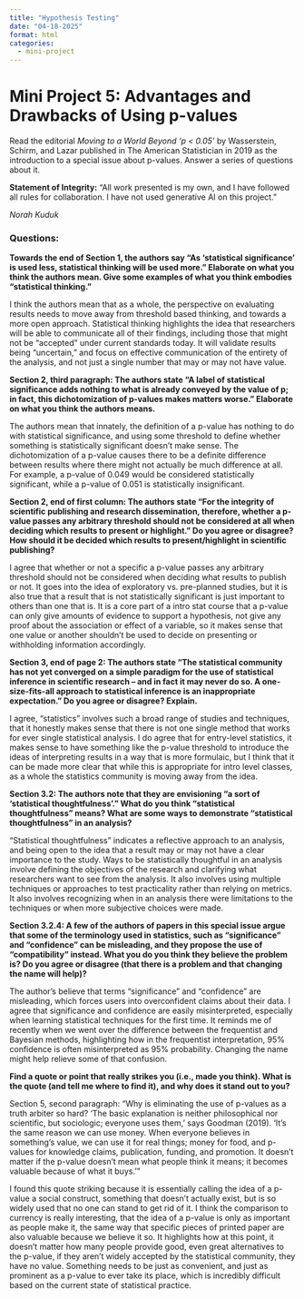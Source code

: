 ```yaml
---
title: "Hypothesis Testing"
date: "04-18-2025"
format: html
categories:
  - mini-project
---
```


# Mini Project 5: Advantages and Drawbacks of Using p-values

Read the editorial *Moving to a World Beyond ‘p < 0.05’* by Wasserstein, Schirm, and Lazar published in The American Statistician in 2019 as the introduction to a special issue about p-values. Answer a series of questions about it. 

**Statement of Integrity:** “All work presented is my own, and I have followed all rules for collaboration. I have not used generative AI on this project.”

*Norah Kuduk*

### Questions:

**Towards the end of Section 1, the authors say “As ‘statistical significance’ is used less, statistical thinking will be used more.” Elaborate on what you think the authors mean. Give some examples of what you think embodies “statistical thinking.”**

I think the authors mean that as a whole, the perspective on evaluating results needs to move away from threshold based thinking, and towards a more open approach. Statistical thinking highlights the idea that researchers will be able to communicate all of their findings, including those that might not be "accepted" under current standards today. It will validate results being "uncertain," and focus on effective communication of the entirety of the analysis, and not just a single number that may or may not have value. 

**Section 2, third paragraph: The authors state “A label of statistical significance adds nothing to what is already conveyed by the value of p; in fact, this dichotomization of p-values makes matters worse.” Elaborate on what you think the authors means.**

The authors mean that innately, the definition of a p-value has nothing to do with statistical significance, and using some threshold to define whether something is statistically significant doesn't make sense. The dichotomization of a p-value causes there to be a definite difference between results where there might not actually be much difference at all. For example, a p-value of 0.049 would be considered statistically significant, while a p-value of 0.051 is statistically insignificant. 

**Section 2, end of first column: The authors state “For the integrity of scientific publishing and research dissemination, therefore, whether a p-value passes any arbitrary threshold should not be considered at all when deciding which results to present or highlight.” Do you agree or disagree? How should it be decided which results to present/highlight in scientific publishing?**

I agree that whether or not a specific a p-value passes any arbitrary threshold should not be considered when deciding what results to publish or not. It goes into the idea of exploratory vs. pre-planned studies, but it is also true that a result that is not statistically significant is just important to others than one that is. It is a core part of a intro stat course that a p-value can only give amounts of evidence to support a hypothesis, not give any proof about the association or effect of a variable, so it makes sense that one value or another shouldn't be used to decide on presenting or withholding information accordingly. 

**Section 3, end of page 2: The authors state “The statistical community has not yet converged on a simple paradigm for the use of statistical inference in scientific research – and in fact it may never do so. A one-size-fits-all approach to statistical inference is an inappropriate expectation.” Do you agree or disagree? Explain.**

I agree, "statistics" involves such a broad range of studies and techniques, that it honestly makes sense that there is not one single method that works for ever single statistical analysis. I do agree that for entry-level statistics, it makes sense to have something like the p-value threshold to introduce the ideas of interpreting results in a way that is more formulaic, but I think that it can be made more clear that while this is appropriate for intro level classes, as a whole the statistics community is moving away from the idea. 

**Section 3.2: The authors note that they are envisioning “a sort of ‘statistical thoughtfulness’.” What do you think “statistical thoughtfulness” means? What are some ways to demonstrate “statistical thoughtfulness” in an analysis?**

"Statistical thoughtfulness" indicates a reflective approach to an analysis, and being open to the idea that a result may or may not have a clear importance to the study. Ways to be statistically thoughtful in an analysis involve defining the objectives of the research and clarifying what researchers want to see from the analysis. It also involves using multiple techniques or approaches to test practicality rather than relying on metrics. It also involves recognizing when in an analysis there were limitations to the techniques or when more subjective choices were made. 

**Section 3.2.4: A few of the authors of papers in this special issue argue that some of the terminology used in statistics, such as “significance” and “confidence” can be misleading, and they propose the use of “compatibility” instead. What you do you think they believe the problem is? Do you agree or disagree (that there is a problem and that changing the name will help)?**

The author's believe that terms “significance” and “confidence” are misleading, which forces users into overconfident claims about their data. I agree that significance and confidence are easily misinterpreted, especially when learning statistical techniques for the first time. It reminds me of recently when we went over the difference between the frequentist and Bayesian methods, highlighting how in the frequentist interpretation, 95% confidence is often misinterpreted as 95% probability. Changing the name might help relieve some of that confusion.

**Find a quote or point that really strikes you (i.e., made you think). What is the quote (and tell me where to find it), and why does it stand out to you?**

Section 5, second paragraph: "Why is eliminating the use of p-values as a truth arbiter so hard? 'The basic explanation is neither philosophical nor scientific, but sociologic; everyone uses them,' says Goodman (2019). 'It’s the same reason we can use money. When everyone believes in something’s value, we can use it for real things; money for food, and p-values for knowledge claims, publication, funding, and promotion. It doesn’t matter if the p-value doesn’t mean what people think it means; it becomes valuable because of what it buys.'" 

I found this quote striking because it is essentially calling the idea of a p-value a social construct, something that doesn't actually exist, but is so widely used that no one can stand to get rid of it. I think the comparison to currency is really interesting, that the idea of a p-value is only as important as people make it, the same way that specific pieces of printed paper are also valuable because we believe it so. It highlights how at this point, it doesn't matter how many people provide good, even great alternatives to the p-value, if they aren't widely accepted by the statistical community, they have no value. Something needs to be just as convenient, and just as prominent as a p-value to ever take its place, which is incredibly difficult based on the current state of statistical practice. 
